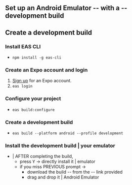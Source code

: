 
## Set up an Android Emulator -- with a -- development build

<BuildEnvironmentSwitch />
<AndroidStudioInstructions />
<AndroidEmulatorInstructions />

## Create a development build

### Install EAS CLI

* `npm install -g eas-cli`

### Create an Expo account and login

1. [Sign up](https://expo.dev/signup) for an Expo account.
2. `eas login`

### Configure your project

* `eas build:configure`

### Create a development build

* `eas build --platform android --profile development`

### Install the development build | your emulator

* | AFTER completing the build,
  * press <kbd>Y</kbd> -> directly install it | emulator
  * if you miss PREVIOUS prompt ->
    * download the build -- from the -- link provided
    * drag and drop it | Android Emulator
